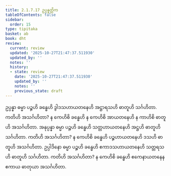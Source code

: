 ```yaml
---
title: 2.1.7.17 ဥပ္ပန္နတ္တိက
tableOfContents: false
sidebar:
  order: 15
type: tipitaka
basket: ab
book: dht
review:
  current: review
  updated: '2025-10-27T21:47:37.511930'
  updated_by: ''
  notes: ''
  history:
  - state: review
    date: '2025-10-27T21:47:37.511930'
    updated_by: ''
    notes: ''
    previous_state: draft
---
```



<ReviewStatus review={frontmatter.review} showDetails={true} />

<HypothesisAnnotation frontmatter={frontmatter} />

<DynamicBreadcrumb />

<Division number="101" book="dht" e="ch" v="31" p="17">

<Paragraph number="147" book="dht">
ဥပ္ပန္နာ ဓမ္မာ ပဉ္စဟိ ခန္ဓေဟိ ဒွါဒသဟာယတနေဟိ အဋ္ဌာရသဟိ ဓာတူဟိ သင်္ဂဟိတာ. ကတိဟိ အသင်္ဂဟိတာ? န ကေဟိစိ ခန္ဓေဟိ န ကေဟိစိ အာယတနေဟိ န ကာဟိစိ ဓာတူဟိ အသင်္ဂဟိတာ.
</Paragraph>

</Division>
<Division number="102" book="dht" e="ch" v="31" p="17">

<Paragraph number="148" book="dht">
အနုပ္ပန္နာ ဓမ္မာ ပဉ္စဟိ ခန္ဓေဟိ သတ္တဟာယတနေဟိ အဋ္ဌဟိ ဓာတူဟိ သင်္ဂဟိတာ. ကတိဟိ အသင်္ဂဟိတာ? န ကေဟိစိ ခန္ဓေဟိ ပဉ္စဟာယတနေဟိ ဒသဟိ ဓာတူဟိ အသင်္ဂဟိတာ.
</Paragraph>

</Division>
<Division number="103" book="dht" e="ch" v="31" p="18">

<Paragraph number="149" book="dht">
ဥပ္ပါဒိနော ဓမ္မာ ပဉ္စဟိ ခန္ဓေဟိ ဧကာဒသဟာယတနေဟိ သတ္တရသဟိ ဓာတူဟိ သင်္ဂဟိတာ. ကတိဟိ အသင်္ဂဟိတာ? န ကေဟိစိ ခန္ဓေဟိ ဧကေနာယတနေန ဧကာယ ဓာတုယာ အသင်္ဂဟိတာ.
</Paragraph>
</Division>